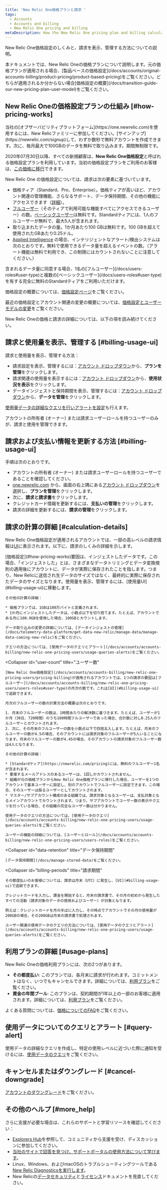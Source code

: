 ```yaml
---
title: 'New Relic One価格プランと請求 '
tags:
  - Accounts
  - Accounts and billing
  - New Relic One pricing and billing
metaDescription: How the New Relic One pricing plan and billing calculations work.
---
```


New Relic One価格設定のしくみと、請求を表示、管理する方法についての説明。

<Callout variant="important">
  本ドキュメントでは、New Relic Oneの価格プランについて説明します。元の価格プランが適用される場合、[製品ベースの価格設定](/docs/accounts/original-accounts-billing/product-pricing/product-based-pricing)をご覧ください。どちらが適用されるか分からない場合[価格設定の概要](/docs/transition-guide-our-new-pricing-plan-user-model)をご覧ください。
</Callout>

## New Relic Oneの価格設定プランの仕組み [#how-pricing-works]

<Callout variant="tip">
  当社の[オブザーバビリティプラットフォーム](https://one.newrelic.com)を使用するには、New Relicファミリーに参加してください。[サインアップ](https://newrelic.com/signup)して、わずか数秒で無料アカウントを作成できます。次に、毎月最大で100GBのデータを無料で取り込みます。期間無制限です。
</Callout>

2020年07月30日以降、すべての新規顧客は、**New Relic One価格設定**と呼ばれる価格設定プランを利用しています。当初の価格設定プランをご利用のお客様は、[この価格に移行](/docs/accounts/original-accounts-billing/original-product-based-pricing/overview-changes-pricing-user-model#how-to-transition)できます。

New Relic One の価格設定については、請求は次の要素に基づいています。

* 価格ティア（Standard、Pro、Enterprise）。価格ティアが高いほど、アカウント関連の管理機能、さらなるサポート、データ保持期間、その他の機能にアクセスできます（[詳細](https://newrelic.com/pricing)）。
* [フルユーザー](/docs/accounts/accounts-billing/new-relic-one-pricing-users/users-roles#user-type)（そのティアで利用可能な機能すべてにアクセスできるユーザー）の数。[ベーシックユーザー](/docs/accounts/accounts-billing/new-relic-one-pricing-users/users-roles#user-type)は無料です。Standardティアには、1人のフルユーザーが無料で、最大5人が含まれます。
* 取り込まれたデータの量。1か月あたり100 GBは無料です。100 GBを超えて使用されたGBあたり0.25ドル。
* [Applied Intelligence](https://newrelic.com/pricing) の場合、インテリジェントなアラート/検出システムは次のとおりです。無料で使用できるデータ量を超えるイベントの数。（アラート機能は無料で利用でき、この制限にはカウントされないことに注意してください。）

<Callout variant="tip">
  含まれるデータ量に同意する場合、1名の[フルユーザー](/docs/users-roles#user-type)と複数の[ベーシックユーザー](/docs/users-roles#user-type)を有する完全に無料のStandardティアをご利用いただけます。
</Callout>

価格設定の概要については、[価格設定ページ](https://newrelic.com/pricing)をご覧ください。

最近の価格設定とアカウント関連の変更の概要については、[価格設定とユーザーモデルの変更](/docs/accounts/original-accounts-billing/original-product-based-pricing/overview-changes-pricing-user-model)をご覧ください。

New Relic Oneの価格と請求の詳細については、以下の項を読み続けてください。

## 請求と使用量を表示、管理する [#billing-usage-ui]

請求と使用量を表示、管理する方法：

* 請求設定を表示、管理するには：[アカウント ドロップダウン](/docs/using-new-relic/welcome-new-relic/get-started/glossary#account-dropdown)から、**プランを管理**をクリックします。
* 請求関連の使用量を表示するには：[アカウント ドロップダウン](/docs/using-new-relic/welcome-new-relic/get-started/glossary#account-dropdown)から、**使用状況を表示**をクリックします。
* データインジェストと保持期間を表示、管理するには：[アカウント ドロップダウン](/docs/using-new-relic/welcome-new-relic/get-started/glossary#account-dropdown)から、**データを管理**をクリックします。

[使用量データの詳細なクエリを行いアラートを設定](/docs/accounts/accounts-billing/new-relic-one-pricing-users/queries-alerts)も行えます。

アカウントの所有者 (オーナー) または請求ユーザーロールを持つユーザーのみが、請求と使用を管理できます。

## 請求および支払い情報を更新する方法 [#billing-usage-ui]

手順は次のとおりです。

* アカウントの所有者 (オーナー) または請求ユーザーロールを持つユーザーであることを確認してください。
* [one.newrelic.com](https://one.newrelic.com/) から、画面の右上隅にある[アカウント ドロップダウン](https://docs.newrelic.co.jp/docs/accounts-partnerships/education/getting-started-new-relic/glossary)を選択し、**プランを管理**をクリックします。
* 次に、**請求と請求書**をクリックします。
* クレジットカード情報を更新するには、**支払いの管理**をクリックします。
* 請求の詳細を更新するには、**請求の管理**をクリックします。

## 請求の計算の詳細 [#calculation-details]

New Relic One価格設定が適用されるアカウントでは、一部の高レベルの請求情報は[UI](#billing-usage-ui)に表示されます。以下に、請求のしくみの詳細を示します。

<CollapserGroup>
  <Collapser
    id="usage-calculation"
    title="データ使用量の計算"
  >
    [価格設定](#how-pricing-works)要因は、インジェストしたデータです。この場合、「インジェストした」とは、さまざまなデータトリミングとデータ変換規則の適用後にアカウントに、データが実際に保存されたことを指します。つまり、New Relicに送信され生データのサイズではなく、最終的に実際に保存されたデータのサイズとなります。使用量を表示、管理するには、[使用量UI](#billing-usage-ui)に移動します。

    その他の計算の詳細：

    * 価格プランでは、1GBは100万バイトと定義されます。
    * 1か月にインジェストしたデータは、小数点以下を切り捨てます。たとえば、アカウントである月に100.9GBを使用した場合、100GBとカウントします。

    データ取り込みの変更の詳細については、[データインジェストの管理](/docs/telemetry-data-platform/get-data-new-relic/manage-data/manage-data-coming-new-relic)をご覧ください。

    クエリの方法については、[使用データのクエリとアラート](/docs/accounts/accounts-billing/new-relic-one-pricing-users/usage-queries-alerts)をご覧ください。
  </Collapser>

  <Collapser
    id="user-count"
    title="ユーザー数"
  >
    [New Relic One価格設定](/docs/accounts/accounts-billing/new-relic-one-pricing-users/pricing-billing)が適用されるアカウントでは、1つの請求の要因は[フルユーザー](/docs/accounts/accounts-billing/new-relic-one-pricing-users/users-roles#user-type)の月次の数です。これは[UI](#billing-usage-ui)で追跡できます。

    月次のフルユーザーの数の計算方法の概要は次のとおりです。

    1. 月末のフルユーザーの数は、1時間あたりの解決数に基づきます。たとえば、ユーザーが1か月（30日、720時間）のうち180時間フルユーザーであった場合、合計数に対し0.25人のフルユーザーとカウントされます。
    2. 次に、その月末のフルユーザーの数を小数点以下で四捨五入します。たとえば、月末のフルユーザーの数が4.5の場合、そのアカウントには請求対象のフルユーザーが5人いることになります。月末のフルユーザーの数が4.45の場合、そのアカウントの請求対象のフルユーザー数は4人となります。

    その他の計算の詳細：

    * [Standardティア](https://newrelic.com/pricing)には、無料のフルユーザー1名が含まれます。
    * 重複するメールアドレスのあるユーザーは、1回しかカウントされません。
    * 組織が元の価格プランからNew Relic One価格プランに移行した場合、ユーザーを1つのアカウントで基本ユーザーに設定し、別のアカウントでフルユーザーに設定できます。この場合、そのユーザーは振るユーザーとしてカウントされます。
    * マスター/サブアカウント構成のある組織では、請求対象となるユーザーは、支払対象となるメインアカウントでカウントされます。つまり、サブアカウントでユーザー数の表示やクエリを行っている場合、その組織の完全なユーザー数は分かりません。

    使用データのクエリの方法については、[使用データのクエリ](/docs/accounts/accounts-billing/new-relic-one-pricing-users/usage-queries-alerts)をご覧ください。

    ユーザーの機能の詳細については、[ユーザーとロール](/docs/accounts/accounts-billing/new-relic-one-pricing-users/users-roles)をご覧ください。
  </Collapser>

  <Collapser
    id="data-retention"
    title="データ保持期間"
  >
    [データ保持期間](/docs/manage-stored-data)をご覧ください。
  </Collapser>

  <Collapser
    id="billing-periods"
    title="請求期間"
  >
    その都度払いのお客様については、請求は月末（UTC）に発生し、[UI](#billing-usage-ui)で追跡できます。

    クレジットカードを入力し、課金を開始すると、月末の請求書で、その月の初めから発生したすべての活動（請求対象のデータの使用およびユーザー）が対象となります。

    例えば：クレジットカードを月の半ばに入力し、その時点でアカウントでその月の使用量が200GBの場合、その200GBは月末の請求書で処理されます。

    ユーザー関連の使用データのクエリの方法については、[使用データのクエリとアラート](/docs/accounts/accounts-billing/new-relic-one-pricing-users/usage-queries-alerts)をご覧ください。
  </Collapser>
</CollapserGroup>

## 利用プランの詳細 [#usage-plans]

New Relic Oneの価格利用プランには、次の2つがあります。

* **その都度払い**: このプランでは、各月末に請求が行われます。コミットメントはなく、いつでもキャンセルできます。詳細については、[利用プラン](/docs/licenses/license-information/usage-plan-descriptions/usage-plan#pay-as-you-go)をご覧ください。
* **資金の年間プール**: このプランは、契約期間が1年以上の一部のお客様に適用されます。詳細については、[利用プラン](/docs/licenses/license-information/usage-plan-descriptions/usage-plan#annual-pool-of-funds)をご覧ください。

よくある質問については、[価格についてのFAQ](/docs/licenses/license-information/faq/frequently-asked-questions)をご覧ください。

## 使用データについてのクエリとアラート [#query-alert]

使用データの詳細なクエリを作成し、特定の使用レベルに近づいた際に通知を受けるには、[使用データのクエリ](/docs/accounts/accounts-billing/new-relic-one-pricing-users/queries-alerts)をご覧ください。

## キャンセルまたはダウングレード [#cancel-downgrade]

[アカウントのダウングレード](/docs/accounts/accounts-billing/general-account-settings/downgrade-cancel-account)をご覧ください。

## その他のヘルプ [#more_help]

さらに支援が必要な場合は、これらのサポートと学習リソースを確認してください：

* [Explorers Hub](https://discuss.newrelic.com/)を参照して、コミュニティから支援を受け、ディスカッションに参加してください。
* [当社のサイトで回答を見つけ、サポートポータルの使用方法について学びます](/docs/using-new-relic/welcome-new-relic/get-started/find-help-use-support-portal)。
* Linux、Windows、およびmacOSのトラブルシューティングツールである[New Relic Diagnosticsを実行します](/docs/using-new-relic/cross-product-functions/troubleshooting/new-relic-diagnostics)。
* New Relicの[データセキュリティ](/docs/security)と[ライセンス](/docs/licenses)ドキュメントを見直してください。
